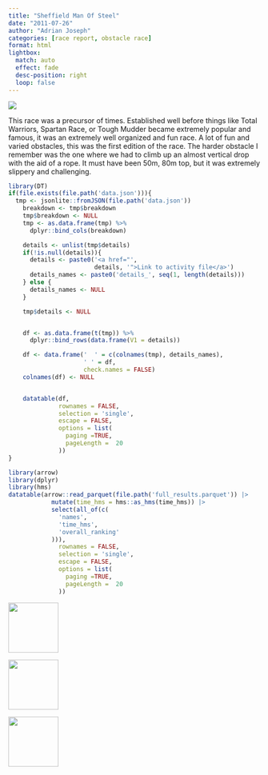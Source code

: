 ```yaml
---
title: "Sheffield Man Of Steel"
date: "2011-07-26"
author: "Adrian Joseph"
categories: [race report, obstacle race]
format: html
lightbox:
  match: auto
  effect: fade
  desc-position: right
  loop: false
---
```


![](https://storage.googleapis.com/blogs_josa/sport/2011-07-26_SHEFFIELD_MAN_OF_STEEL/img/01.png)

This race was a precursor of times. Established well before things like Total Warriors, Spartan Race, or Tough Mudder became extremely popular and famous, it was an extremely well organized and fun race. A lot of fun and varied obstacles, this was the first edition of the race. The harder obstacle I remember was the one where we had to climb up an almost vertical drop with the aid of a rope. It must have been 50m, 80m top, but it was extremely slippery and challenging.

```r
library(DT)
if(file.exists(file.path('data.json'))){
  tmp <- jsonlite::fromJSON(file.path('data.json'))
    breakdown <- tmp$breakdown
    tmp$breakdown <- NULL
    tmp <- as.data.frame(tmp) %>%
      dplyr::bind_cols(breakdown)

    details <- unlist(tmp$details)
    if(!is.null(details)){
      details <- paste0('<a href="',
                        details, '">Link to activity file</a>')
      details_names <- paste0('details_', seq(1, length(details)))
    } else {
      details_names <- NULL
    }

    tmp$details <- NULL


    df <- as.data.frame(t(tmp)) %>%
      dplyr::bind_rows(data.frame(V1 = details))

    df <- data.frame('  ' = c(colnames(tmp), details_names),
                     ' ' = df,
                     check.names = FALSE)
    colnames(df) <- NULL


    datatable(df,
              rownames = FALSE,
              selection = 'single',
              escape = FALSE,
              options = list(
                paging =TRUE,
                pageLength =  20
              ))
}
```


```r
library(arrow)
library(dplyr)
library(hms)
datatable(arrow::read_parquet(file.path('full_results.parquet')) |>
            mutate(time_hms = hms::as_hms(time_hms)) |>
            select(all_of(c(
              'names',
              'time_hms',
              'overall_ranking'
            ))),
              rownames = FALSE,
              selection = 'single',
              escape = FALSE,
              options = list(
                paging =TRUE,
                pageLength =  20
              ))

```



::: {layout-ncol=4}
![](https://storage.googleapis.com/blogs_josa/sport/2011-07-26_SHEFFIELD_MAN_OF_STEEL/img/00.png){ width="100" group="hi" }

![](https://storage.googleapis.com/blogs_josa/sport/2011-07-26_SHEFFIELD_MAN_OF_STEEL/img/01.png){ width="100" group="hi" }

![](https://storage.googleapis.com/blogs_josa/sport/2011-07-26_SHEFFIELD_MAN_OF_STEEL/img/02.jpg){ width="100" group="hi" }


:::
